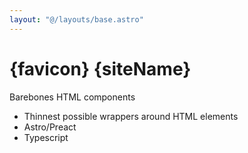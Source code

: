 ---
layout: "@/layouts/base.astro"
---


# {favicon} {siteName}

Barebones HTML components

- Thinnest possible wrappers around HTML elements
- Astro/Preact
- Typescript

<All />
